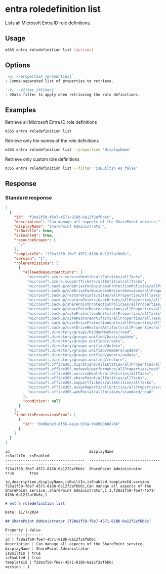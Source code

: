 
# entra roledefinition list

Lists all Microsoft Entra ID role definitions.

## Usage

```sh
m365 entra roledefinition list [options]
```

## Options

```md definition-list
`-p, --properties [properties]`
: Comma-separated list of properties to retrieve.

`-f, --filter [filter]`
: OData filter to apply when retrieving the role definitions.
```

<Global />

## Examples

Retrieve all Microsoft Entra ID role definitions

```sh
m365 entra roledefinition list
```

Retrieve only the names of the role definitions

```sh
m365 entra roledefinition list --properties 'displayName'
```

Retrieve only custom role definitions

```sh
m365 entra roledefinition list --filter 'isBuiltIn eq false'
```

## Response

### Standard response

<Tabs>
  <TabItem value="JSON">

  ```json
  [
    {
      "id": "f28a1f50-f6e7-4571-818b-6a12f2af6b6c",
      "description": "Can manage all aspects of the SharePoint service.",
      "displayName": "SharePoint Administrator",
      "isBuiltIn": true,
      "isEnabled": true,
      "resourceScopes": [
        "/"
      ],
      "templateId": "f28a1f50-f6e7-4571-818b-6a12f2af6b6c",
      "version": "1",
      "rolePermissions": [
        {
          "allowedResourceActions": [
            "microsoft.azure.serviceHealth/allEntities/allTasks",
            "microsoft.azure.supportTickets/allEntities/allTasks",
            "microsoft.backup/oneDriveForBusinessProtectionPolicies/allProperties/allTasks",
            "microsoft.backup/oneDriveForBusinessRestoreSessions/allProperties/allTasks",
            "microsoft.backup/restorePoints/sites/allProperties/allTasks",
            "microsoft.backup/restorePoints/userDrives/allProperties/allTasks",
            "microsoft.backup/sharePointProtectionPolicies/allProperties/allTasks",
            "microsoft.backup/sharePointRestoreSessions/allProperties/allTasks",
            "microsoft.backup/siteProtectionUnits/allProperties/allTasks",
            "microsoft.backup/siteRestoreArtifacts/allProperties/allTasks",
            "microsoft.backup/userDriveProtectionUnits/allProperties/allTasks",
            "microsoft.backup/userDriveRestoreArtifacts/allProperties/allTasks",
            "microsoft.directory/groups/hiddenMembers/read",
            "microsoft.directory/groups.unified/basic/update",
            "microsoft.directory/groups.unified/create",
            "microsoft.directory/groups.unified/delete",
            "microsoft.directory/groups.unified/members/update",
            "microsoft.directory/groups.unified/owners/update",
            "microsoft.directory/groups.unified/restore",
            "microsoft.office365.migrations/allEntities/allProperties/allTasks",
            "microsoft.office365.network/performance/allProperties/read",
            "microsoft.office365.serviceHealth/allEntities/allTasks",
            "microsoft.office365.sharePoint/allEntities/allTasks",
            "microsoft.office365.supportTickets/allEntities/allTasks",
            "microsoft.office365.usageReports/allEntities/allProperties/read",
            "microsoft.office365.webPortal/allEntities/standard/read"
          ],
          "condition": null
        }
      ],
      "inheritsPermissionsFrom": [
        {
          "id": "88d8e3e3-8f55-4a1e-953a-9b9898b8876b"
        }
      ]
    }
  ]
  ```

  </TabItem>
  <TabItem value="Text">

  ```text
  id                                    displayName                                    isBuiltIn  isEnabled
  ------------------------------------  ---------------------------------------------  ---------  ---------
  f28a1f50-f6e7-4571-818b-6a12f2af6b6c  SharePoint Administrator                       true       true
  ```

  </TabItem>
  <TabItem value="CSV">

  ```csv
  id,description,displayName,isBuiltIn,isEnabled,templateId,version
  f28a1f50-f6e7-4571-818b-6a12f2af6b6c,Can manage all aspects of the SharePoint service.,SharePoint Administrator,1,1,f28a1f50-f6e7-4571-818b-6a12f2af6b6c,1
  ```

  </TabItem>
  <TabItem value="Markdown">

  ```md
  # entra roledefinition list

  Date: 11/7/2024

  ## SharePoint Administrator (f28a1f50-f6e7-4571-818b-6a12f2af6b6c)

  Property | Value
  ---------|-------
  id | f28a1f50-f6e7-4571-818b-6a12f2af6b6c
  description | Can manage all aspects of the SharePoint service.
  displayName | SharePoint Administrator
  isBuiltIn | true
  isEnabled | true
  templateId | f28a1f50-f6e7-4571-818b-6a12f2af6b6c
  version | 1
  ```

  </TabItem>
</Tabs>
